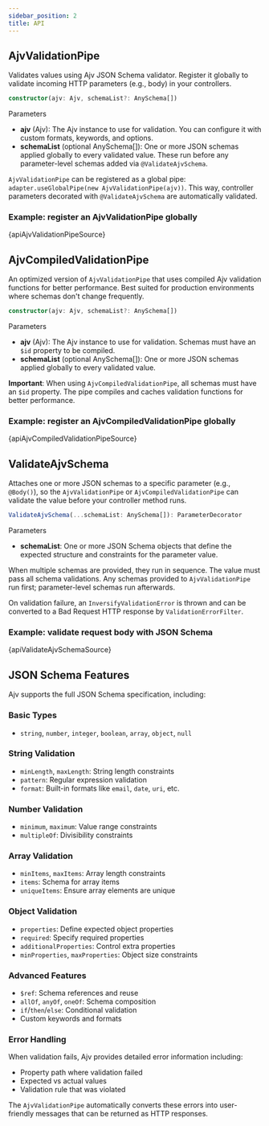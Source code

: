 ```yaml
---
sidebar_position: 2
title: API
---
```


## AjvValidationPipe

Validates values using Ajv JSON Schema validator. Register it globally to validate incoming HTTP parameters (e.g., body) in your controllers.

```ts
constructor(ajv: Ajv, schemaList?: AnySchema[])
```

Parameters

- **ajv** (Ajv): The Ajv instance to use for validation. You can configure it with custom formats, keywords, and options.
- **schemaList** (optional AnySchema[]): One or more JSON schemas applied globally to every validated value. These run before any parameter-level schemas added via `@ValidateAjvSchema`.

`AjvValidationPipe` can be registered as a global pipe: `adapter.useGlobalPipe(new AjvValidationPipe(ajv))`.
This way, controller parameters decorated with `@ValidateAjvSchema` are automatically validated.

### Example: register an AjvValidationPipe globally

<CodeBlock language="ts">{apiAjvValidationPipeSource}</CodeBlock>

## AjvCompiledValidationPipe

An optimized version of `AjvValidationPipe` that uses compiled Ajv validation functions for better performance. Best suited for production environments where schemas don't change frequently.

```ts
constructor(ajv: Ajv, schemaList?: AnySchema[])
```

Parameters

- **ajv** (Ajv): The Ajv instance to use for validation. Schemas must have an `$id` property to be compiled.
- **schemaList** (optional AnySchema[]): One or more JSON schemas applied globally to every validated value.

**Important**: When using `AjvCompiledValidationPipe`, all schemas must have an `$id` property. The pipe compiles and caches validation functions for better performance.

### Example: register an AjvCompiledValidationPipe globally

<CodeBlock language="ts">{apiAjvCompiledValidationPipeSource}</CodeBlock>

## ValidateAjvSchema

Attaches one or more JSON schemas to a specific parameter (e.g., `@Body()`), so the `AjvValidationPipe` or `AjvCompiledValidationPipe` can validate the value before your controller method runs.

```ts
ValidateAjvSchema(...schemaList: AnySchema[]): ParameterDecorator
```

Parameters

- **schemaList**: One or more JSON Schema objects that define the expected structure and constraints for the parameter value.

When multiple schemas are provided, they run in sequence. The value must pass all schema validations. Any schemas provided to `AjvValidationPipe` run first; parameter-level schemas run afterwards.

On validation failure, an `InversifyValidationError` is thrown and can be converted to a Bad Request HTTP response by `ValidationErrorFilter`.

### Example: validate request body with JSON Schema

<CodeBlock language="ts">{apiValidateAjvSchemaSource}</CodeBlock>

## JSON Schema Features

Ajv supports the full JSON Schema specification, including:

### Basic Types
- `string`, `number`, `integer`, `boolean`, `array`, `object`, `null`

### String Validation
- `minLength`, `maxLength`: String length constraints
- `pattern`: Regular expression validation
- `format`: Built-in formats like `email`, `date`, `uri`, etc.

### Number Validation
- `minimum`, `maximum`: Value range constraints
- `multipleOf`: Divisibility constraints

### Array Validation
- `minItems`, `maxItems`: Array length constraints
- `items`: Schema for array items
- `uniqueItems`: Ensure array elements are unique

### Object Validation
- `properties`: Define expected object properties
- `required`: Specify required properties
- `additionalProperties`: Control extra properties
- `minProperties`, `maxProperties`: Object size constraints

### Advanced Features
- `$ref`: Schema references and reuse
- `allOf`, `anyOf`, `oneOf`: Schema composition
- `if`/`then`/`else`: Conditional validation
- Custom keywords and formats

### Error Handling

When validation fails, Ajv provides detailed error information including:
- Property path where validation failed
- Expected vs actual values
- Validation rule that was violated

The `AjvValidationPipe` automatically converts these errors into user-friendly messages that can be returned as HTTP responses.
